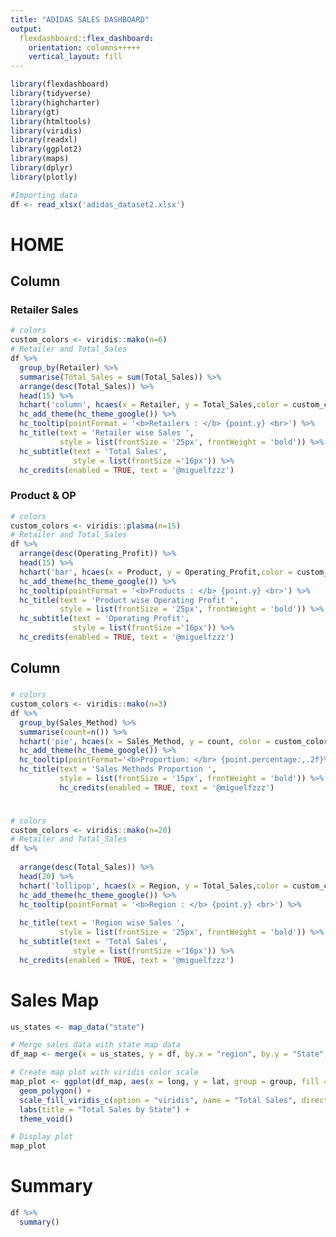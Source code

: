 ---
title: "ADIDAS SALES DASHBOARD"
output: 
  flexdashboard::flex_dashboard:
    orientation: columns+++++
    vertical_layout: fill
---

```{r setup, include=FALSE}
library(flexdashboard)
library(tidyverse)
library(highcharter)
library(gt)
library(htmltools)
library(viridis)
library(readxl)
library(ggplot2)
library(maps)
library(dplyr)
library(plotly)
```

```{r}
#Importing data
df <- read_xlsx('adidas_dataset2.xlsx')

```
HOME
======================================================================


Column {.tabset .tabset-fade data-width=650}
-----------------------------------------------------------------------

### Retailer Sales

```{r}
# colors
custom_colors <- viridis::mako(n=6)
# Retailer and Total_Sales
df %>%
  group_by(Retailer) %>%
  summarise(Total_Sales = sum(Total_Sales)) %>%
  arrange(desc(Total_Sales)) %>%
  head(15) %>%
  hchart('column', hcaes(x = Retailer, y = Total_Sales,color = custom_colors)) %>%
  hc_add_theme(hc_theme_google()) %>%
  hc_tooltip(pointFormat = '<b>Retailers : </b> {point.y} <br>') %>%
  hc_title(text = 'Retailer wise Sales ',
           style = list(frontSize = '25px', frontWeight = 'bold')) %>%
  hc_subtitle(text = 'Total Sales',
              style = list(frontSize ='16px')) %>%
  hc_credits(enabled = TRUE, text = '@miguelfzzz')
```
### Product & OP

```{r}
# colors
custom_colors <- viridis::plasma(n=15)
# Retailer and Total_Sales
df %>%
  arrange(desc(Operating_Profit)) %>%
  head(15) %>%
  hchart('bar', hcaes(x = Product, y = Operating_Profit,color = custom_colors)) %>%
  hc_add_theme(hc_theme_google()) %>%
  hc_tooltip(pointFormat = '<b>Products : </b> {point.y} <br>') %>%
  hc_title(text = 'Product wise Operating Profit ',
           style = list(frontSize = '25px', frontWeight = 'bold')) %>%
  hc_subtitle(text = 'Operating Profit',
              style = list(frontSize ='16px')) %>%
  hc_credits(enabled = TRUE, text = '@miguelfzzz')
```


Column {data-width=350}
-----------------------------------------------------------------------

### {.no-padding}

```{r}
# colors
custom_colors <- viridis::mako(n=3)
df %>%
  group_by(Sales_Method) %>%
  summarise(count=n()) %>%
  hchart('pie', hcaes(x = Sales_Method, y = count, color = custom_colors)) %>%
  hc_add_theme(hc_theme_google()) %>%
  hc_tooltip(pointFormat='<b>Proportion: </br> {point.percentage:,.2f}%') %>%
  hc_title(text = 'Sales Methods Proportion ',
           style = list(frontSize = '15px', frontWeight = 'bold')) %>%
           hc_credits(enabled = TRUE, text = '@miguelfzzz')
           
```

### {.no-padding}

```{r}
# colors
custom_colors <- viridis::mako(n=20)
# Retailer and Total_Sales
df %>%
  
  arrange(desc(Total_Sales)) %>%
  head(20) %>%
  hchart('lollipop', hcaes(x = Region, y = Total_Sales,color = custom_colors)) %>%
  hc_add_theme(hc_theme_google()) %>%
  hc_tooltip(pointFormat = '<b>Region : </b> {point.y} <br>') %>%
  
  hc_title(text = 'Region wise Sales ',
           style = list(frontSize = '25px', frontWeight = 'bold')) %>%
  hc_subtitle(text = 'Total Sales',
              style = list(frontSize ='16px')) %>%
  hc_credits(enabled = TRUE, text = '@miguelfzzz')
```

Sales Map
==============================================================================
```{r}
us_states <- map_data("state")

# Merge sales data with state map data
df_map <- merge(x = us_states, y = df, by.x = "region", by.y = "State", all.x = TRUE)

# Create map plot with viridis color scale
map_plot <- ggplot(df_map, aes(x = long, y = lat, group = group, fill = Total_Sales)) +
  geom_polygon() +
  scale_fill_viridis_c(option = "viridis", name = "Total Sales", direction = -1) +
  labs(title = "Total Sales by State") +
  theme_void()

# Display plot
map_plot
```


Summary
==============================================================================
```{r}
df %>%
  summary()
```